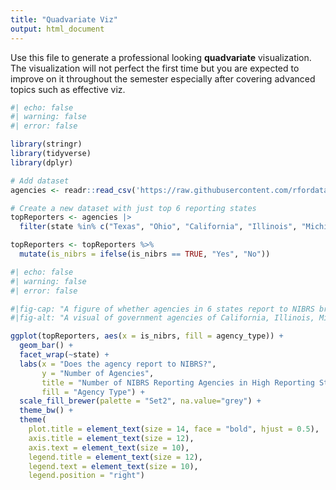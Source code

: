 ```yaml
---
title: "Quadvariate Viz"
output: html_document
---
```


Use this file to generate a professional looking **quadvariate** visualization.  The visualization will not perfect the first time but you are expected to improve on it throughout the semester especially after covering advanced topics such as effective viz.
```r
#| echo: false
#| warning: false
#| error: false

library(stringr)
library(tidyverse)
library(dplyr)

# Add dataset
agencies <- readr::read_csv('https://raw.githubusercontent.com/rfordatascience/tidytuesday/main/data/2025/2025-02-18/agencies.csv', show_col_types = FALSE)

# Create a new dataset with just top 6 reporting states
topReporters <- agencies |> 
  filter(state %in% c("Texas", "Ohio", "California", "Illinois", "Michigan", "Missouri"))

topReporters <- topReporters %>%
  mutate(is_nibrs = ifelse(is_nibrs == TRUE, "Yes", "No"))
```

```r
#| echo: false
#| warning: false
#| error: false

#|fig-cap: "A figure of whether agencies in 6 states report to NIBRS broken down by agency type - Made by Julia Prewitt"
#|fig-alt: "A visual of government agencies of California, Illinois, Michigan, Missouri, Ohio, and Texas. It is called Number of NIBRS Reporting Agencies in High Reporting States. They are broken down into agency type for each bar. For all the states, of their government agencies, the majority do report, and it is typically the city agencies who do."

ggplot(topReporters, aes(x = is_nibrs, fill = agency_type)) +
  geom_bar() +
  facet_wrap(~state) +
  labs(x = "Does the agency report to NIBRS?", 
       y = "Number of Agencies", 
       title = "Number of NIBRS Reporting Agencies in High Reporting States", 
       fill = "Agency Type") +
  scale_fill_brewer(palette = "Set2", na.value="grey") +
  theme_bw() +
  theme(
    plot.title = element_text(size = 14, face = "bold", hjust = 0.5),  
    axis.title = element_text(size = 12),
    axis.text = element_text(size = 10),
    legend.title = element_text(size = 12),
    legend.text = element_text(size = 10),
    legend.position = "right")

```
